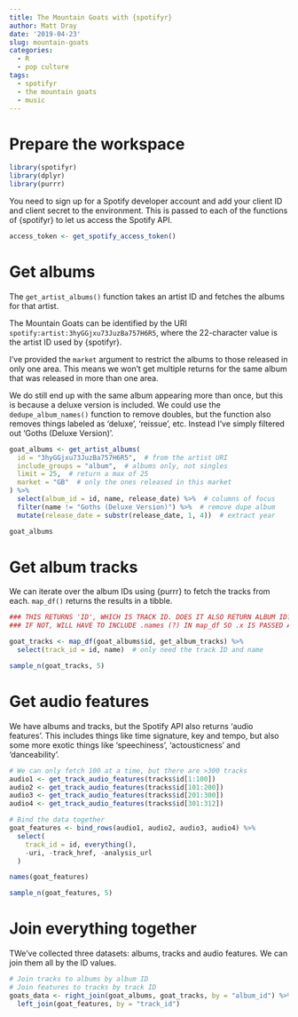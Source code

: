 ```yaml
---
title: The Mountain Goats with {spotifyr}
author: Matt Dray
date: '2019-04-23'
slug: mountain-goats
categories:
  - R
  - pop culture
tags:
  - spotifyr
  - the mountain goats
  - music
---
```


# Prepare the workspace

```r
library(spotifyr)
library(dplyr)
library(purrr)
```

You need to sign up for a Spotify developer account and add your client ID and client secret to the environment. This is passed to each of the functions of {spotifyr} to let us access the Spotify API.

```r
access_token <- get_spotify_access_token()
```

# Get albums

The `get_artist_albums()` function takes an artist ID and fetches the albums for that artist.

The Mountain Goats can be identified by the URI `spotify:artist:3hyGGjxu73JuzBa757H6R5`, where the 22-character value is the artist ID used by {spotifyr}.

I've provided the `market` argument to restrict the albums to those released in only one area. This means we won't get multiple returns for the same album that was released in more than one area.

We do still end up with the same album appearing more than once, but this is because a deluxe version is included. We could use the `dedupe_album_names()` function to remove doubles, but the function also removes things labeled as 'deluxe', 'reissue', etc. Instead I've simply filtered out 'Goths (Deluxe Version)'.

```r
goat_albums <- get_artist_albums(
  id = "3hyGGjxu73JuzBa757H6R5",  # from the artist URI
  include_groups = "album",  # albums only, not singles
  limit = 25,  # return a max of 25
  market = "GB"  # only the ones released in this market
) %>% 
  select(album_id = id, name, release_date) %>%  # columns of focus
  filter(name != "Goths (Deluxe Version)") %>%  # remove dupe album
  mutate(release_date = substr(release_date, 1, 4))  # extract year

goat_albums
```

# Get album tracks

We can iterate over the album IDs using {purrr} to fetch the tracks from each. `map_df()` returns the results in a tibble.

```r

### THIS RETURNS 'ID', WHICH IS TRACK ID. DOES IT ALSO RETURN ALBUM ID? ###
### IF NOT, WILL HAVE TO INCLUDE .names (?) IN map_df SO .x IS PASSED AS THE ALBUM NAME ###

goat_tracks <- map_df(goat_albums$id, get_album_tracks) %>%
  select(track_id = id, name)  # only need the track ID and name

sample_n(goat_tracks, 5)
```

# Get audio features

We have albums and tracks, but the Spotify API also returns 'audio features'. This includes things like time signature, key and tempo, but also some more exotic things like 'speechiness', 'actousticness' and 'danceability'.

```r
# We can only fetch 100 at a time, but there are >300 tracks
audio1 <- get_track_audio_features(tracks$id[1:100])
audio2 <- get_track_audio_features(tracks$id[101:200])
audio3 <- get_track_audio_features(tracks$id[201:300])
audio4 <- get_track_audio_features(tracks$id[301:312])

# Bind the data together
goat_features <- bind_rows(audio1, audio2, audio3, audio4) %>% 
  select(
    track_id = id, everything(),
    -uri, -track_href, -analysis_url
  )

names(goat_features)

sample_n(goat_features, 5)
```

# Join everything together

TWe've collected three datasets: albums, tracks and audio features. We can join them all by the ID values.

```r
# Join tracks to albums by album ID
# Join features to tracks by track ID
goats_data <- right_join(goat_albums, goat_tracks, by = "album_id") %>% 
  left_join(goat_features, by = "track_id")
```

